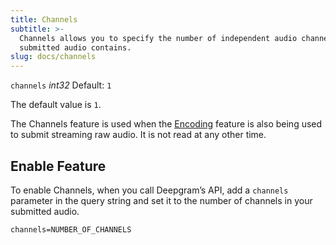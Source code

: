 ```yaml
---
title: Channels
subtitle: >-
  Channels allows you to specify the number of independent audio channels your
  submitted audio contains.
slug: docs/channels
---
```



`channels` *int32* Default: `1`

<div class="flex flex-row gap-2">
  <Markdown src="../snippets/stt-batch-unavailable.mdx" /> <Markdown src="../snippets/stt-stream-available.mdx" /> <Markdown src="../snippets/all-available-languages.mdx" /> 
</div>

The default value is `1`.

The Channels feature is used when the [Encoding](/docs/encoding/) feature is also being used to submit streaming raw audio. It is not read at any other time.

## Enable Feature

To enable Channels, when you call Deepgram’s API, add a `channels` parameter in the query string and set it to the number of channels in your submitted audio.

`channels=NUMBER_OF_CHANNELS`
